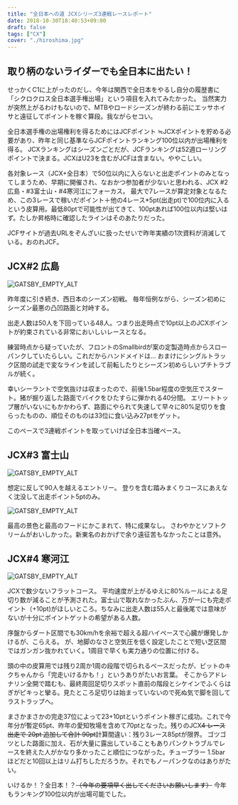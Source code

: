 ---
title: "全日本への道 JCXシリーズ3連戦レースレポート"
date: 2018-10-30T18:40:53+09:00
draft: false
tags: ["CX"]
cover: "./hiroshima.jpg"
---

## 取り柄のないライダーでも全日本に出たい！

せっかくC1に上がったのだし、今年は関西で全日本をやるし自分の履歴書に「シクロクロス全日本選手権出場」という項目を入れてみたかった。
当然実力が突然上がるわけもないので、MTBやロードシーズンが終わる前にエッサホイサと遠征してポイントを稼ぐ算段。我ながらセコい。

全日本選手権の出場権利を得るためにはJCFポイント ≒JCXポイントを貯める必要があり、昨年と同じ基準ならJCFポイントランキング100位以内が出場権利を得る。
JCXランキングはシーズンごとだが、JCFランキングは52週ローリングポイントで決まる。JCXはU23を含むがJCFは含まない。ややこしい。

各対象レース（JCX+全日本）で50位以内に入らないと出走ポイントのみとなってしまうため、早期に開催され、なおかつ参加者が少ないと思われる、JCX #2広島・#3富士山・#4寒河江にフォーカス。
最大で7レースが算定対象となるため、この3レースで稼いだポイント＋他の4レース\*5pt(出走pt)で100位内に入るという皮算用。最低80ptで可能性が出てきて、100ptあれば100位以内は堅いはず。たしか昇格時に確認したラインはそのあたりだった。

JCFサイトが過去URLをぞんざいに扱ったせいで昨年実績の1次資料が消滅している。おのれJCF。

## JCX#2 広島

![GATSBY_EMPTY_ALT](./hiroshima.jpg)

昨年度に引き続き、西日本のシーズン初戦。
毎年恒例ながら、シーズン初めにシーズン最悪の凸凹路面と対峙する。

出走人数は50人を下回っている48人。つまり出走時点で10pt以上のJCXポイントが約束されている非常においしいレースとなる。

練習時点から疑っていたが、フロントのSmallbirdが案の定製造時点からスローパンクしていたらしい。これだからハンドメイドは…
おまけにシングルトラック区間の試走で変なラインを試して前転したりとシーズン初めらしいプチトラブルが続く。

幸いシーラントで空気抜けは収まったので、前後1.5bar程度の空気圧でスタート。猪が掘り返した路面でバイクをひたすらに弾かれる40分間。
エリートトップ層がいないにもかかわらず、路面にやられて失速して早々に80%足切りを食らったものの、順位そのものは33位に食い込み27ptをゲット。

このペースで3連戦ポイントを取っていけば全日本当確ペース。

## JCX#3 富士山

![GATSBY_EMPTY_ALT](./fuji.jpg)

想定に反して90人を越えるエントリー。
登りを含む踏みまくりコースにあえなく沈没して出走ポイント5ptのみ。

![GATSBY_EMPTY_ALT](./DSC_1705.jpg)

最高の景色と最高のフードにかこまれて、特に成果なし。
さわやかとソフトクリームがおいしかった。新東名のおかげで余り遠征苦もなかったことは意外。

## JCX#4 寒河江

![GATSBY_EMPTY_ALT](./DSC_1733.jpg)

JCXで数少ないフラットコース。
平均速度が上がるゆえに80%ルールによる足切り数が減ることが予測された。富士山で取れなかったぶん、万が一にも完走ポイント（+10pt)がほしいところ。ちなみに出走人数は55人と最後尾では意味がないが十分にポイントゲットの希望がある人数。

序盤からダート区間でも30km/hを余裕で超える超ハイペースで心臓が爆発しかけるが、こらえる。
が、地脚のなさと空気圧を低く設定したことで短い芝区間ではガンガン抜かれていく。1周目で早くも実力通りの位置に付ける。

頭の中の皮算用では残り2周か1周の段階で切られるペースだったが、ピットのキクちゃんから「完走いけるかも！」というありがたいお言葉。
そこからアドレナリン全開で踏むも、最終周回足切りスポット直前の階段とシケインでふくらはぎがピキっと攣る。見たところ足切りは始まっていないので死ぬ気で脚を回してラストラップへ。

まさかまさかの完走37位によって23+10ptというポイント稼ぎに成功。これで今年分が暫定65pt、昨年の愛知牧場を含めて70ptとなった。残りのJCX~~4 レース出走で 20pt 追加して合計 90pt~~計算間違い：残り3レース85ptが限界。
ゴツゴツとした路面に加え、石が大量に露出していることもありパンクトラブルでレースを終えた人がかなり多かったこと順位につながった。チューブラー 1.5barほどだと10回以上はリム打ちしただろうか。それでもノーパンクなのはありがたい。

いけるか！？全日本！？~~（今年の要項早く出してくださいお願いします）~~
今年もランキング100位以内が出場可能でした。

<LinkBox isAmazonLink url="https://www.amazon.co.jp/dp/B0060GI8DE/" />
